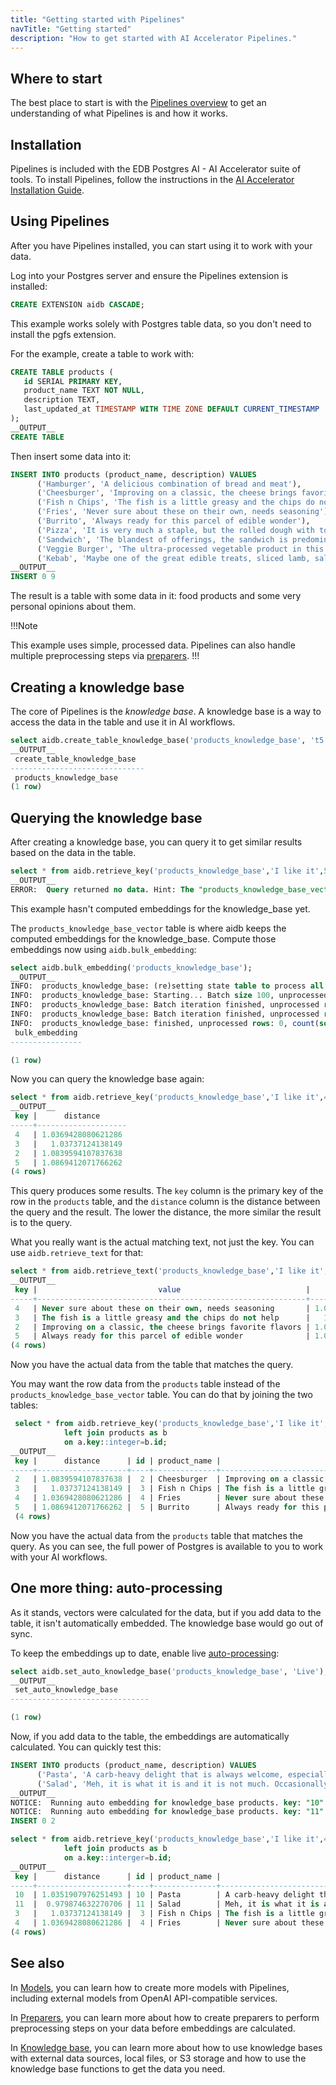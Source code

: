 ```yaml
---
title: "Getting started with Pipelines"
navTitle: "Getting started"
description: "How to get started with AI Accelerator Pipelines."
---
```


## Where to start

The best place to start is with the [Pipelines overview](/edb-postgres-ai/1.2/ai-factory/pipeline/) to get an understanding of what Pipelines is and how it works.

## Installation

Pipelines is included with the EDB Postgres AI - AI Accelerator suite of tools. To install Pipelines, follow the instructions in the [AI Accelerator Installation Guide](/edb-postgres-ai/1.2/ai-factory/pipeline/installing/).

## Using Pipelines

After you have Pipelines installed, you can start using it to work with your data.

Log into your Postgres server and ensure the Pipelines extension is installed:

```sql
CREATE EXTENSION aidb CASCADE;
```

This example works solely with Postgres table data, so you don't need to install the pgfs extension.

For the example, create a table to work with:

```sql
CREATE TABLE products (
   id SERIAL PRIMARY KEY,
   product_name TEXT NOT NULL,
   description TEXT,
   last_updated_at TIMESTAMP WITH TIME ZONE DEFAULT CURRENT_TIMESTAMP
);
__OUTPUT__
CREATE TABLE
```

Then insert some data into it:

```sql
INSERT INTO products (product_name, description) VALUES
      ('Hamburger', 'A delicious combination of bread and meat'),
      ('Cheesburger', 'Improving on a classic, the cheese brings favorite flavors'),
      ('Fish n Chips', 'The fish is a little greasy and the chips do not help'),
      ('Fries', 'Never sure about these on their own, needs seasoning'),
      ('Burrito', 'Always ready for this parcel of edible wonder'),
      ('Pizza', 'It is very much a staple, but the rolled dough with toppings does not inspire'),
      ('Sandwich', 'The blandest of offerings, the sandwich is predominantly boring bread'),
      ('Veggie Burger', 'The ultra-processed vegetable product in this is neither healthy nor delicious'),
      ('Kebab', 'Maybe one of the great edible treats, sliced lamb, salad and crisp pitta');
__OUTPUT__
INSERT 0 9
```

The result is a table with some data in it: food products and some very personal opinions about them.

!!!Note

This example uses simple, processed data. Pipelines can also handle multiple preprocessing steps via [preparers](../preparers).
!!!

## Creating a knowledge base

The core of Pipelines is the *knowledge base*. A knowledge base is a way to access the data in the table and use it in AI workflows.

```sql
select aidb.create_table_knowledge_base('products_knowledge_base', 't5', 'products', 'description', 'Text');
__OUTPUT__
 create_table_knowledge_base
------------------------------
 products_knowledge_base
(1 row)
```

## Querying the knowledge base

After creating a knowledge base, you can query it to get similar results based on the data in the table.

```sql
select * from aidb.retrieve_key('products_knowledge_base','I like it',5);
__OUTPUT__
ERROR:  Query returned no data. Hint: The "products_knowledge_base_vector" table is likely empty. Make sure the embeddings have been computed.
```

This example hasn't computed embeddings for the knowledge_base yet.

The `products_knowledge_base_vector` table is where aidb keeps the computed embeddings for the knowledge_base.
Compute those embeddings now using `aidb.bulk_embedding`:

```sql
select aidb.bulk_embedding('products_knowledge_base');
__OUTPUT__
INFO:  products_knowledge_base: (re)setting state table to process all data...
INFO:  products_knowledge_base: Starting... Batch size 100, unprocessed rows: 9, count(source records): 9, count(embeddings): 0
INFO:  products_knowledge_base: Batch iteration finished, unprocessed rows: 0, count(source records): 9, count(embeddings): 9
INFO:  products_knowledge_base: Batch iteration finished, unprocessed rows: 0, count(source records): 9, count(embeddings): 9
INFO:  products_knowledge_base: finished, unprocessed rows: 0, count(source records): 9, count(embeddings): 9
 bulk_embedding
----------------

(1 row)
```

Now you can query the knowledge base again:

```sql
select * from aidb.retrieve_key('products_knowledge_base','I like it',4);
__OUTPUT__
 key |      distance
-----+--------------------
 4   | 1.0369428080621286
 3   |   1.03737124138149
 2   | 1.0839594107837638
 5   | 1.0869412071766262
(4 rows)
```

This query produces some results. The `key` column is the primary key of the row in the `products` table, and the `distance` column is the distance between the query and the result. The lower the distance, the more similar the result is to the query.

What you really want is the actual matching text, not just the key. You can use `aidb.retrieve_text` for that:

```sql
select * from aidb.retrieve_text('products_knowledge_base','I like it',4);
__OUTPUT__
 key |                           value                            |      distance
-----+------------------------------------------------------------+--------------------
 4   | Never sure about these on their own, needs seasoning       | 1.0369428080621286
 3   | The fish is a little greasy and the chips do not help      |   1.03737124138149
 2   | Improving on a classic, the cheese brings favorite flavors | 1.0839594107837638
 5   | Always ready for this parcel of edible wonder              | 1.0869412071766262
(4 rows)
```

Now you have the actual data from the table that matches the query.

You may want the row data from the `products` table instead of the `products_knowledge_base_vector` table. You can do that by joining the two tables:

```sql
 select * from aidb.retrieve_key('products_knowledge_base','I like it',4) as a
            left join products as b
            on a.key::integer=b.id;
__OUTPUT__
 key |      distance      | id | product_name |                        description                         |         last_updated_at
-----+--------------------+----+--------------+------------------------------------------------------------+----------------------------------
 2   | 1.0839594107837638 |  2 | Cheesburger  | Improving on a classic, the cheese brings favorite flavors | 04-DEC-24 16:48:52.599806 +00:00
 3   |   1.03737124138149 |  3 | Fish n Chips | The fish is a little greasy and the chips do not help      | 04-DEC-24 16:48:52.599806 +00:00
 4   | 1.0369428080621286 |  4 | Fries        | Never sure about these on their own, needs seasoning       | 04-DEC-24 16:48:52.599806 +00:00
 5   | 1.0869412071766262 |  5 | Burrito      | Always ready for this parcel of edible wonder              | 04-DEC-24 16:48:52.599806 +00:00
 (4 rows)
```

Now you have the actual data from the `products` table that matches the query. As you can see, the full power of Postgres is available to you to work with your AI workflows.

## One more thing: auto-processing

As it stands, vectors were calculated for the data, but if you add data to the table, it isn't automatically embedded. The knowledge base would go out of sync.

To keep the embeddings up to date, enable live [auto-processing](../capabilities/auto-processing):

```sql
select aidb.set_auto_knowledge_base('products_knowledge_base', 'Live');
__OUTPUT__
 set_auto_knowledge_base
-------------------------------

(1 row)
```

Now, if you add data to the table, the embeddings are automatically calculated. You can quickly test this:

```sql
INSERT INTO products (product_name, description) VALUES
      ('Pasta', 'A carb-heavy delight that is always welcome, especially with a good sauce'),
      ('Salad', 'Meh, it is what it is and it is not much. Occasionally saved by a good dressing');
__OUTPUT__
NOTICE:  Running auto embedding for knowledge_base products. key: "10" content: "A carb-heavy delight that is always welcome, especially with a good sauce"
NOTICE:  Running auto embedding for knowledge_base products. key: "11" content: "Meh, it is what it is and it is not much. Occasionally saved by a good dressing"
INSERT 0 2
```

```sql
select * from aidb.retrieve_key('products_knowledge_base','I like it',4) as a
            left join products as b
            on a.key::interger=b.id;
__OUTPUT__
 key |      distance      | id | product_name |                                   description                                   |         last_updated_at
-----+--------------------+----+--------------+---------------------------------------------------------------------------------+----------------------------------
 10  | 1.0351907976251493 | 10 | Pasta        | A carb-heavy delight that is always welcome, especially with a good sauce       | 04-DEC-24 17:09:44.97484 +00:00
 11  |  0.979874632270706 | 11 | Salad        | Meh, it is what it is and it is not much. Occasionally saved by a good dressing | 04-DEC-24 17:09:44.97484 +00:00
 3   |   1.03737124138149 |  3 | Fish n Chips | The fish is a little greasy and the chips do not help                           | 04-DEC-24 16:48:52.599806 +00:00
 4   | 1.0369428080621286 |  4 | Fries        | Never sure about these on their own, needs seasoning                            | 04-DEC-24 16:48:52.599806 +00:00
(4 rows)
```

## See also

In [Models](../models), you can learn how to create more models with Pipelines, including external models from OpenAI API-compatible services.

In [Preparers](../preparers), you can learn more about how to create preparers to perform preprocessing steps on your data before embeddings are calculated.

In [Knowledge base](../knowledge_base), you can learn more about how to use knowledge bases with external data sources, local files, or S3 storage and how to use the knowledge base functions to get the data you need.
